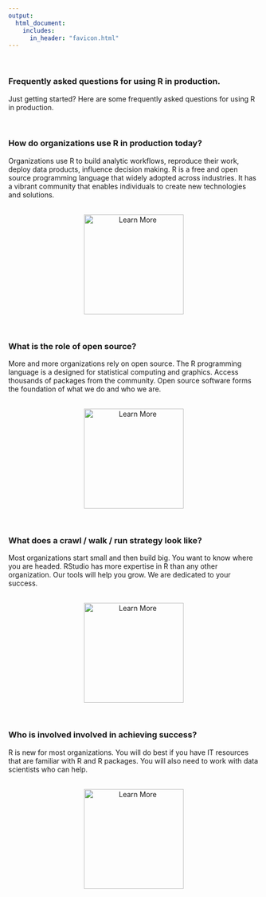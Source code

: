 ```yaml
---
output: 
  html_document:
    includes:
      in_header: "favicon.html"
---
```


<br>

### Frequently asked questions for using R in production.

Just getting started? Here are some frequently asked questions for using R in production.

<br>

### How do organizations use R in production today?

Organizations use R to build analytic workflows, reproduce their work, deploy data products, influence decision making. R is a free and open source programming language that widely adopted across industries. It has a vibrant community that enables individuals to create new technologies and solutions.

<br>
<center>
<a href="https://solutions.rstudio.com/production/overview/">
<img src="img/learn-more.png" alt="Learn More" style="width:200px;">
</a>
</center>
<br>

### What is the role of open source?

More and more organizations rely on open source. The R programming language is a designed for statistical computing and graphics. Access thousands of packages from the community. Open source software forms the foundation of what we do and who we are.

<br>
<center>
<a href="https://www.r-project.org/">
<img src="img/learn-more.png" alt="Learn More" style="width:200px;">
</a>
</center>
<br>

### What does a crawl / walk / run strategy look like?

Most organizations start small and then build big. You want to know where you are headed. RStudio has more expertise in R than any other organization. Our tools will help you grow. We are dedicated to your success.

<br>
<center>
<a href="https://solutions.rstudio.com/production/architectures/">
<img src="img/learn-more.png" alt="Learn More" style="width:200px;">
</a>
</center>
<br>

### Who is involved involved in achieving success?

R is new for most organizations. You will do best if you have IT resources that are familiar with R and R packages. You will also need to work with data scientists who can help.

<br>
<center>
<a href="https://rviews.rstudio.com/2016/11/16/make-r-a-legitimate-part-of-your-organization/">
<img src="img/learn-more.png" alt="Learn More" style="width:200px;">
</a>
</center>
<br>
